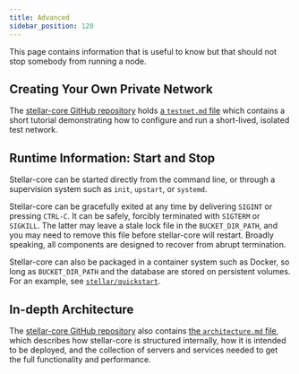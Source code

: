 ```yaml
---
title: Advanced
sidebar_position: 120
---
```


This page contains information that is useful to know but that should not stop
somebody from running a node.

## Creating Your Own Private Network

The [stellar-core GitHub repository] holds [a `testnet.md` file] which contains
a short tutorial demonstrating how to configure and run a short-lived, isolated
test network.

## Runtime Information: Start and Stop

Stellar-core can be started directly from the command line, or through a
supervision system such as `init`, `upstart`, or `systemd`.

Stellar-core can be gracefully exited at any time by delivering `SIGINT` or
pressing `CTRL-C`. It can be safely, forcibly terminated with `SIGTERM` or
`SIGKILL`. The latter may leave a stale lock file in the `BUCKET_DIR_PATH`, and
you may need to remove this file before stellar-core will restart. Broadly
speaking, all components are designed to recover from abrupt termination.

Stellar-core can also be packaged in a container system such as Docker, so long
as `BUCKET_DIR_PATH` and the database are stored on persistent volumes. For an
example, see [`stellar/quickstart`].

## In-depth Architecture

The [stellar-core GitHub repository] also contains [the `architecture.md` file],
which describes how stellar-core is structured internally, how it is intended to
be deployed, and the collection of servers and services needed to get the full
functionality and performance.

[stellar-core GitHub repository]: https://github.com/stellar/stellar-core
[a `testnet.md` file]: https://github.com/stellar/stellar-core/blob/master/docs/software/testnet.md
[`stellar/quickstart`]: https://github.com/stellar/quickstart
[the `architecture.md` file]: https://github.com/stellar/stellar-core/blob/master/docs/architecture.md

